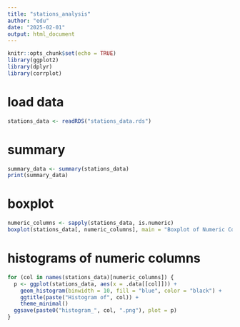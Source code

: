```yaml
---
title: "stations_analysis"
author: "edu"
date: "2025-02-01"
output: html_document
---
```


```r
knitr::opts_chunk$set(echo = TRUE)
library(ggplot2)
library(dplyr)
library(corrplot)
```

# load data
```r
stations_data <- readRDS("stations_data.rds")
```

# summary
```r
summary_data <- summary(stations_data)
print(summary_data)
```
# boxplot
```r
numeric_columns <- sapply(stations_data, is.numeric)
boxplot(stations_data[, numeric_columns], main = "Boxplot of Numeric Columns")
```
# histograms of numeric columns
```r
for (col in names(stations_data)[numeric_columns]) {
  p <- ggplot(stations_data, aes(x = .data[[col]])) +
    geom_histogram(binwidth = 10, fill = "blue", color = "black") +
    ggtitle(paste("Histogram of", col)) +
    theme_minimal()
  ggsave(paste0("histogram_", col, ".png"), plot = p)
}
```

